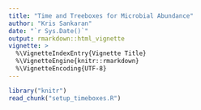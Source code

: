 ```yaml
---
title: "Time and Treeboxes for Microbial Abundance"
author: "Kris Sankaran"
date: "`r Sys.Date()`"
output: rmarkdown::html_vignette
vignette: >
  %\VignetteIndexEntry{Vignette Title}
  %\VignetteEngine{knitr::rmarkdown}
  %\VignetteEncoding{UTF-8}
---
```


```r
library("knitr")
read_chunk("setup_timeboxes.R")
```

```r
```

```r
```

```r
```

```r
```

```r
```
